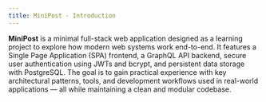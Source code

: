 ```yaml
---
title: MiniPost - Introduction
---
```



**MiniPost** is a minimal full-stack web application designed as a learning project to explore how modern web systems work end-to-end. It features a Single Page Application (SPA) frontend, a GraphQL API backend, secure user authentication using JWTs and bcrypt, and persistent data storage with PostgreSQL. The goal is to gain practical experience with key architectural patterns, tools, and development workflows used in real-world applications — all while maintaining a clean and modular codebase.

